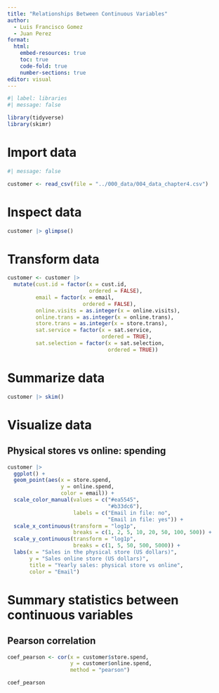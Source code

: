 ---
title: "Relationships Between Continuous Variables"
author: 
  - Luis Francisco Gomez
  - Juan Perez
format: 
  html:
    embed-resources: true
    toc: true
    code-fold: true
    number-sections: true
editor: visual
---

```{r}
#| label: libraries
#| message: false

library(tidyverse)
library(skimr)
```

# Import data

```{r}
#| message: false

customer <- read_csv(file = "../000_data/004_data_chapter4.csv")
```

# Inspect data

```{r}
customer |> glimpse()
```

# Transform data

```{r}
customer <- customer |>
  mutate(cust.id = factor(x = cust.id,
                          ordered = FALSE),
         email = factor(x = email,
                        ordered = FALSE),
         online.visits = as.integer(x = online.visits),
         online.trans = as.integer(x = online.trans),
         store.trans = as.integer(x = store.trans),
         sat.service = factor(x = sat.service,
                              ordered = TRUE),
         sat.selection = factor(x = sat.selection,
                                ordered = TRUE))
```

# Summarize data

```{r}
customer |> skim()
```

# Visualize data

## Physical stores vs online: spending

```{r}
customer |> 
  ggplot() +
  geom_point(aes(x = store.spend,
                 y = online.spend,
                 color = email)) +
  scale_color_manual(values = c("#ea5545",
                                "#b33dc6"), 
                     labels = c("Email in file: no",
                                "Email in file: yes")) +
  scale_x_continuous(transform = "log1p", 
                     breaks = c(1, 2, 5, 10, 20, 50, 100, 500)) +
  scale_y_continuous(transform = "log1p",
                     breaks = c(1, 5, 50, 500, 5000)) +
  labs(x = "Sales in the physical store (US dollars)",
       y = "Sales online store (US dollars)",
       title = "Yearly sales: physical store vs online",
       color = "Email")
```

# Summary statistics between continuous variables

## Pearson correlation

```{r}
coef_pearson <- cor(x = customer$store.spend, 
                    y = customer$online.spend,
                    method = "pearson")

coef_pearson
```
